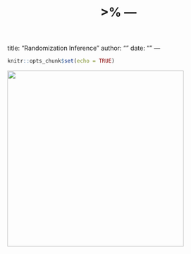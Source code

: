 %>% ---
title: "Randomization Inference"
author: ""
date: ""
---

```r
knitr::opts_chunk$set(echo = TRUE)

```

[<img src="./figure/RandomizationInference/RandomizationInference-1.png" width="400"/>](./RandomizationInference.html)







